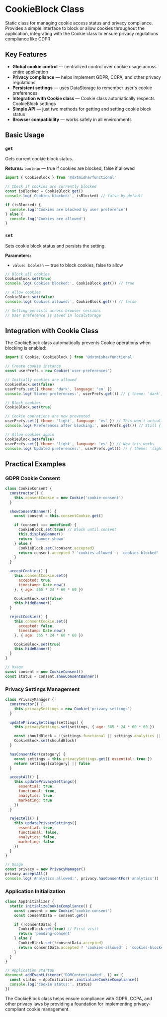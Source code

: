 
<Meta title='@dxtmisha/functional/en/Classes/CookieBlock'/>

# CookieBlock Class

Static class for managing cookie access status and privacy compliance. Provides a simple interface to block or allow cookies throughout the application, integrating with the Cookie class to ensure privacy regulations compliance like GDPR.

## Key Features

- **Global cookie control** — centralized control over cookie usage across entire application
- **Privacy compliance** — helps implement GDPR, CCPA, and other privacy regulations
- **Persistent settings** — uses DataStorage to remember user's cookie preferences
- **Integration with Cookie class** — Cookie class automatically respects CookieBlock settings
- **Simple API** — just two methods for getting and setting cookie block status
- **Browser compatibility** — works safely in all environments

## Basic Usage

### `get`

Gets current cookie block status.

**Returns:** `boolean` — true if cookies are blocked, false if allowed

```javascript
import { CookieBlock } from '@dxtmisha/functional'

// Check if cookies are currently blocked
const isBlocked = CookieBlock.get()
console.log('Cookies blocked:', isBlocked) // false by default

if (isBlocked) {
  console.log('Cookies are blocked by user preference')
} else {
  console.log('Cookies are allowed')
}
```

### `set`

Sets cookie block status and persists the setting.

**Parameters:**
- `value: boolean` — true to block cookies, false to allow

```javascript
// Block all cookies
CookieBlock.set(true)
console.log('Cookies blocked:', CookieBlock.get()) // true

// Allow cookies
CookieBlock.set(false)
console.log('Cookies allowed:', CookieBlock.get()) // false

// Setting persists across browser sessions
// User preference is saved in localStorage
```

## Integration with Cookie Class

The CookieBlock class automatically prevents Cookie operations when blocking is enabled:

```javascript
import { Cookie, CookieBlock } from '@dxtmisha/functional'

// Create cookie instance
const userPrefs = new Cookie('user-preferences')

// Initially cookies are allowed
CookieBlock.set(false)
userPrefs.set({ theme: 'dark', language: 'en' })
console.log('Stored preferences:', userPrefs.get()) // { theme: 'dark', language: 'en' }

// Block cookies
CookieBlock.set(true)

// Cookie operations are now prevented
userPrefs.set({ theme: 'light', language: 'es' }) // This won't actually set the cookie
console.log('Preferences after blocking:', userPrefs.get()) // Still { theme: 'dark', language: 'en' }

// Allow cookies again
CookieBlock.set(false)
userPrefs.set({ theme: 'light', language: 'es' }) // Now this works
console.log('Updated preferences:', userPrefs.get()) // { theme: 'light', language: 'es' }
```

## Practical Examples

### GDPR Cookie Consent

```javascript
class CookieConsent {
  constructor() {
    this.consentCookie = new Cookie('cookie-consent')
  }

  showConsentBanner() {
    const consent = this.consentCookie.get()

    if (consent === undefined) {
      CookieBlock.set(true) // Block until consent
      this.displayBanner()
      return 'banner-shown'
    } else {
      CookieBlock.set(!consent.accepted)
      return consent.accepted ? 'cookies-allowed' : 'cookies-blocked'
    }
  }

  acceptCookies() {
    this.consentCookie.set({
      accepted: true,
      timestamp: Date.now()
    }, { age: 365 * 24 * 60 * 60 })

    CookieBlock.set(false)
    this.hideBanner()
  }

  rejectCookies() {
    this.consentCookie.set({
      accepted: false,
      timestamp: Date.now()
    }, { age: 365 * 24 * 60 * 60 })

    CookieBlock.set(true)
    this.hideBanner()
  }
}

// Usage
const consent = new CookieConsent()
const status = consent.showConsentBanner()
```

### Privacy Settings Management

```javascript
class PrivacyManager {
  constructor() {
    this.privacySettings = new Cookie('privacy-settings')
  }

  updatePrivacySettings(settings) {
    this.privacySettings.set(settings, { age: 365 * 24 * 60 * 60 })

    const shouldBlock = !(settings.functional || settings.analytics || settings.marketing)
    CookieBlock.set(shouldBlock)
  }

  hasConsentFor(category) {
    const settings = this.privacySettings.get({ essential: true })
    return settings[category] || false
  }

  acceptAll() {
    this.updatePrivacySettings({
      essential: true,
      functional: true,
      analytics: true,
      marketing: true
    })
  }

  rejectAll() {
    this.updatePrivacySettings({
      essential: true,
      functional: false,
      analytics: false,
      marketing: false
    })
  }
}

// Usage
const privacy = new PrivacyManager()
privacy.acceptAll()
console.log('Analytics allowed:', privacy.hasConsentFor('analytics'))
```

### Application Initialization

```javascript
class AppInitializer {
  static initializeCookieCompliance() {
    const consent = new Cookie('cookie-consent')
    const consentData = consent.get()

    if (!consentData) {
      CookieBlock.set(true) // First visit
      return 'pending-consent'
    } else {
      CookieBlock.set(!consentData.accepted)
      return consentData.accepted ? 'cookies-allowed' : 'cookies-blocked'
    }
  }
}

// Application startup
document.addEventListener('DOMContentLoaded', () => {
  const status = AppInitializer.initializeCookieCompliance()
  console.log('Cookie status:', status)
})
```

The CookieBlock class helps ensure compliance with GDPR, CCPA, and other privacy laws by providing a foundation for implementing privacy-compliant cookie management.
